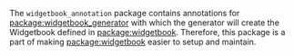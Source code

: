 The `widgetbook_annotation` package contains annotations for [package:widgetbook_generator](/widgetbook-generator/overview) with which the generator will create the Widgetbook defined in [package:widgetbook](/widgetbook/overview). Therefore, this package is a part of making [package:widgetbook](/widgetbook/overview) easier to setup and maintain.